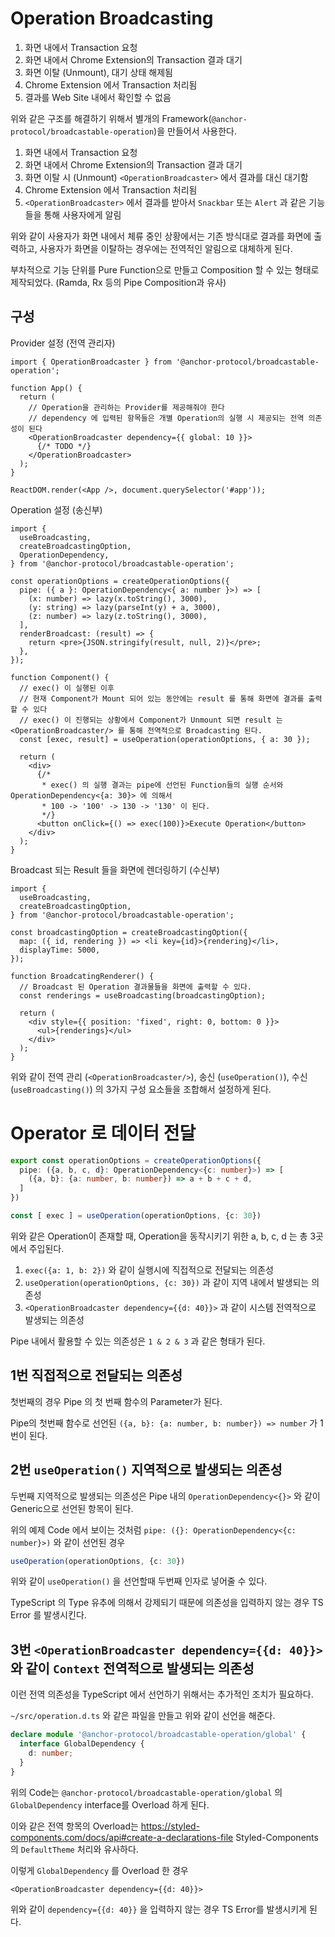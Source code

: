 
<Meta title="Report/Operation Broadcasting"/>

# Operation Broadcasting

1. 화면 내에서 Transaction 요청
2. 화면 내에서 Chrome Extension의 Transaction 결과 대기
3. 화면 이탈 (Unmount), 대기 상태 해제됨
4. Chrome Extension 에서 Transaction 처리됨
5. 결과를 Web Site 내에서 확인할 수 없음

위와 같은 구조를 해결하기 위해서 별개의 Framework(`@anchor-protocol/broadcastable-operation`)을 만들어서 사용한다.

1. 화면 내에서 Transaction 요청
2. 화면 내에서 Chrome Extension의 Transaction 결과 대기
3. 화면 이탈 시 (Unmount) `<OperationBroadcaster>` 에서 결과를 대신 대기함
4. Chrome Extension 에서 Transaction 처리됨
5. `<OperationBroadcaster>` 에서 결과를 받아서 `Snackbar` 또는 `Alert` 과 같은 기능들을 통해 사용자에게 알림

위와 같이 사용자가 화면 내에서 체류 중인 상황에서는 기존 방식대로 결과를 화면에 출력하고,
사용자가 화면을 이탈하는 경우에는 전역적인 알림으로 대체하게 된다.

부차적으로 기능 단위를 Pure Function으로 만들고 Composition 할 수 있는 형태로 제작되었다.
(Ramda, Rx 등의 Pipe Composition과 유사)

## 구성

Provider 설정 (전역 관리자)

```tsx
import { OperationBroadcaster } from '@anchor-protocol/broadcastable-operation';

function App() {
  return (
    // Operation을 관리하는 Provider를 제공해줘야 한다
    // dependency 에 입력된 항목들은 개별 Operation의 실행 시 제공되는 전역 의존성이 된다
    <OperationBroadcaster dependency={{ global: 10 }}>
      {/* TODO */}
    </OperationBroadcaster>
  );
}

ReactDOM.render(<App />, document.querySelector('#app'));
```

Operation 설정 (송신부)

```tsx
import {
  useBroadcasting,
  createBroadcastingOption,
  OperationDependency,
} from '@anchor-protocol/broadcastable-operation';

const operationOptions = createOperationOptions({
  pipe: ({ a }: OperationDependency<{ a: number }>) => [
    (x: number) => lazy(x.toString(), 3000),
    (y: string) => lazy(parseInt(y) + a, 3000),
    (z: number) => lazy(z.toString(), 3000),
  ],
  renderBroadcast: (result) => {
    return <pre>{JSON.stringify(result, null, 2)}</pre>;
  },
});

function Component() {
  // exec() 이 실행된 이후
  // 현재 Component가 Mount 되어 있는 동안에는 result 를 통해 화면에 결과를 출력할 수 있다
  // exec() 이 진행되는 상황에서 Component가 Unmount 되면 result 는 <OperationBroadcaster/> 를 통해 전역적으로 Broadcasting 된다.
  const [exec, result] = useOperation(operationOptions, { a: 30 });

  return (
    <div>
      {/*
       * exec() 의 실행 결과는 pipe에 선언된 Function들의 실행 순서와 OperationDependency<{a: 30}> 에 의해서
       * 100 -> '100' -> 130 -> '130' 이 된다.
       */}
      <button onClick={() => exec(100)}>Execute Operation</button>
    </div>
  );
}
```

Broadcast 되는 Result 들을 화면에 렌더링하기 (수신부)

```tsx
import {
  useBroadcasting,
  createBroadcastingOption,
} from '@anchor-protocol/broadcastable-operation';

const broadcastingOption = createBroadcastingOption({
  map: ({ id, rendering }) => <li key={id}>{rendering}</li>,
  displayTime: 5000,
});

function BroadcatingRenderer() {
  // Broadcast 된 Operation 결과물들을 화면에 출력할 수 있다.
  const renderings = useBroadcasting(broadcastingOption);

  return (
    <div style={{ position: 'fixed', right: 0, bottom: 0 }}>
      <ul>{renderings}</ul>
    </div>
  );
}
```

위와 같이 전역 관리 (`<OperationBroadcaster/>`), 송신 (`useOperation()`), 수신 (`useBroadcasting()`) 의 3가지 구성 요소들을 조합해서 설정하게 된다.

# Operator 로 데이터 전달

```ts
export const operationOptions = createOperationOptions({
  pipe: ({a, b, c, d}: OperationDependency<{c: number}>) => [
    ({a, b}: {a: number, b: number}) => a + b + c + d,
  ]
})

const [ exec ] = useOperation(operationOptions, {c: 30})
```

위와 같은 Operation이 존재할 때, Operation을 동작시키기 위한 a, b, c, d 는 총 3곳에서 주입된다.

1. `exec({a: 1, b: 2})` 와 같이 실행시에 직접적으로 전달되는 의존성
2. `useOperation(operationOptions, {c: 30})` 과 같이 지역 내에서 발생되는 의존성
3. `<OperationBroadcaster dependency={{d: 40}}>` 과 같이 시스템 전역적으로 발생되는 의존성

Pipe 내에서 활용할 수 있는 의존성은 `1 & 2 & 3` 과 같은 형태가 된다.

## 1번 직접적으로 전달되는 의존성

첫번째의 경우 Pipe 의 첫 번째 함수의 Parameter가 된다.

Pipe의 첫번째 함수로 선언된 `({a, b}: {a: number, b: number}) => number` 가 1번이 된다.

## 2번 `useOperation()` 지역적으로 발생되는 의존성

두번째 지역적으로 발생되는 의존성은 Pipe 내의 `OperationDependency<{}>` 와 같이 Generic으로 선언된 항목이 된다.

위의 예제 Code 에서 보이는 것처럼 `pipe: ({}: OperationDependency<{c: number}>)` 와 같이 선언된 경우

```ts
useOperation(operationOptions, {c: 30})
```

위와 같이 `useOperation()` 을 선언할때 두번째 인자로 넣어줄 수 있다.

TypeScript 의 Type 유추에 의해서 강제되기 때문에 의존성을 입력하지 않는 경우 TS Error 를 발생시킨다.

## 3번 `<OperationBroadcaster dependency={{d: 40}}>` 와 같이 `Context` 전역적으로 발생되는 의존성

이런 전역 의존성을 TypeScript 에서 선언하기 위해서는 추가적인 조치가 필요하다.

`~/src/operation.d.ts` 와 같은 파일을 만들고 위와 같이 선언을 해준다.

```ts
declare module '@anchor-protocol/broadcastable-operation/global' {
  interface GlobalDependency {
    d: number;
  }
}
```

위의 Code는 `@anchor-protocol/broadcastable-operation/global` 의 `GlobalDependency` interface를 Overload 하게 된다.

이와 같은 전역 항목의 Overload는 <https://styled-components.com/docs/api#create-a-declarations-file> Styled-Components 의 `DefaultTheme` 처리와 유사하다.

이렇게 `GlobalDependency` 를 Overload 한 경우

```tsx
<OperationBroadcaster dependency={{d: 40}}>
```

위와 같이 `dependency={{d: 40}}` 을 입력하지 않는 경우 TS Error를 발생시키게 된다.




